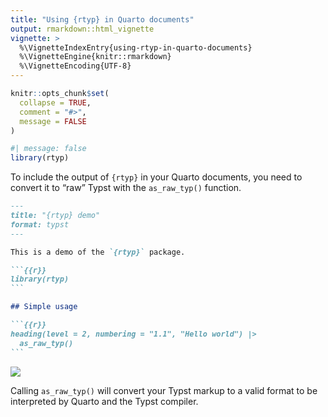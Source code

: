 ```yaml
---
title: "Using {rtyp} in Quarto documents"
output: rmarkdown::html_vignette
vignette: >
  %\VignetteIndexEntry{using-rtyp-in-quarto-documents}
  %\VignetteEngine{knitr::rmarkdown}
  %\VignetteEncoding{UTF-8}
---
```


```r
knitr::opts_chunk$set(
  collapse = TRUE,
  comment = "#>",
  message = FALSE
)
```

```r
#| message: false
library(rtyp)
```

To include the output of `{rtyp}` in your Quarto documents, you need to convert it to "raw" Typst with the `as_raw_typ()` function.

````md
---
title: "{rtyp} demo"
format: typst
---

This is a demo of the `{rtyp}` package.

```{{r}}
library(rtyp)
```

## Simple usage

```{{r}}
heading(level = 2, numbering = "1.1", "Hello world") |>
  as_raw_typ()
```
````

![](./rtyp-with-quarto-output.png)

Calling `as_raw_typ()` will convert your Typst markup to a valid format to be interpreted by Quarto and the Typst compiler.